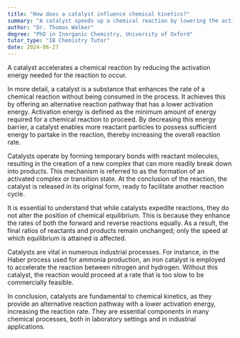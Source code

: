 ```yaml
---
title: "How does a catalyst influence chemical kinetics?"
summary: "A catalyst speeds up a chemical reaction by lowering the activation energy required for the reaction to occur."
author: "Dr. Thomas Walker"
degree: "PhD in Inorganic Chemistry, University of Oxford"
tutor_type: "IB Chemistry Tutor"
date: 2024-06-27
---
```


A catalyst accelerates a chemical reaction by reducing the activation energy needed for the reaction to occur.

In more detail, a catalyst is a substance that enhances the rate of a chemical reaction without being consumed in the process. It achieves this by offering an alternative reaction pathway that has a lower activation energy. Activation energy is defined as the minimum amount of energy required for a chemical reaction to proceed. By decreasing this energy barrier, a catalyst enables more reactant particles to possess sufficient energy to partake in the reaction, thereby increasing the overall reaction rate.

Catalysts operate by forming temporary bonds with reactant molecules, resulting in the creation of a new complex that can more readily break down into products. This mechanism is referred to as the formation of an activated complex or transition state. At the conclusion of the reaction, the catalyst is released in its original form, ready to facilitate another reaction cycle.

It is essential to understand that while catalysts expedite reactions, they do not alter the position of chemical equilibrium. This is because they enhance the rates of both the forward and reverse reactions equally. As a result, the final ratios of reactants and products remain unchanged; only the speed at which equilibrium is attained is affected.

Catalysts are vital in numerous industrial processes. For instance, in the Haber process used for ammonia production, an iron catalyst is employed to accelerate the reaction between nitrogen and hydrogen. Without this catalyst, the reaction would proceed at a rate that is too slow to be commercially feasible.

In conclusion, catalysts are fundamental to chemical kinetics, as they provide an alternative reaction pathway with a lower activation energy, increasing the reaction rate. They are essential components in many chemical processes, both in laboratory settings and in industrial applications.
    